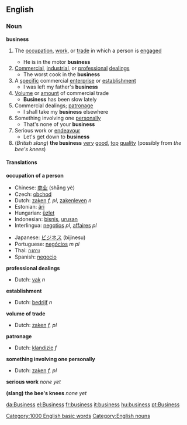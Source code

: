 ==English==

{{rank|lost|human|kept|382|business|mean|manner|following}}

=== Noun ===
{{wikipedia}}
'''business'''
#<!--DefA-->{{business}} The [[occupation]], [[work]], or [[trade]] in which a person is [[engaged]]
#* He is in the motor '''business'''
#<!--DefB-->[[Commercial]], [[industrial]], or [[professional]] [[dealings]]
#* The worst cook in the '''business'''
#<!--DefC-->A [[specific]] commercial [[enterprise]] or [[establishment]]
#* I was left my father's '''business'''
#<!--DefD-->[[Volume]] or [[amount]] of commercial trade
#* '''Business''' has been slow lately
#<!--DefE-->Commercial dealings; [[patronage]]
#* I shall take my '''business''' elsewhere
#<!--DefF-->Something involving one [[personally]]
#* That's none of your '''business'''
#<!--DefG-->Serious work or [[endeavour]]
#* Let's get down to '''business'''
#<!--DefH-->(''British slang'') '''the business''' [[very]] [[good]], [[top]] [[quality]] (possibly from ''the bee's knees'')

==== Translations ====
<!--DefA-->'''occupation of a person'''
{{top}}
<!--languages from A to I go here-->
*Chinese: [[商业]] (shāng yè)
*Czech: [[obchod]]
*Dutch: [[zaken]] ''f, pl'', [[zakenleven]] ''n''
*Estonian: [[äri]]
*Hungarian: [[üzlet]]
*Indonesian: [[bisnis]], [[urus|urusan]]
*Interlingua: [[negotios]] ''pl'', [[affaires]] ''pl''
{{mid}}
<!--languages from J to Z go here-->
*Japanese: [[ビジネス]] (bijinesu)
*Portuguese: [[negócios]] ''m pl''
*Thai: [[กงกาง]]
*Spanish: [[negocio]]
{{bottom}}

<!--DefB-->'''professional dealings'''
{{top}}
<!--languages from A to I go here-->
*Dutch: [[vak]] ''n''
{{mid}}
<!--languages from J to Z go here-->
{{bottom}}

<!--DefC-->'''establishment'''
{{top}}
<!--languages from A to I go here-->
*Dutch: [[bedrijf]] ''n''
{{mid}}
<!--languages from J to Z go here-->
{{bottom}}

<!--DefD-->'''volume of trade'''
{{top}}
<!--languages from A to I go here-->
*Dutch: [[zaken]] ''f, pl''
{{mid}}
<!--languages from J to Z go here-->
{{bottom}}

<!--DefE-->'''patronage'''
{{top}}
<!--languages from A to I go here-->
*Dutch: [[klandizie]] ''f''
{{mid}}
<!--languages from J to Z go here-->
{{bottom}}

<!--DefF-->'''something involving one personally'''
{{top}}
<!--languages from A to I go here-->
*Dutch: [[zaken]] ''f, pl''
{{mid}}
<!--languages from J to Z go here-->
{{bottom}}

<!--DefG-->'''serious work'''
{{top}}
<!--languages from A to I go here-->
''none yet''
{{mid}}
<!--languages from J to Z go here-->
{{bottom}}

<!--DefG-->'''(slang) the bee's knees'''
{{top}}
<!--languages from A to I go here-->
''none yet''
{{mid}}
<!--languages from J to Z go here-->
{{bottom}}

[[Category:1000 English basic words]]
[[Category:English nouns]]

[[da:Business]]
[[el:Business]]
[[fr:business]]
[[it:business]]
[[hu:business]]
[[pt:Business]]